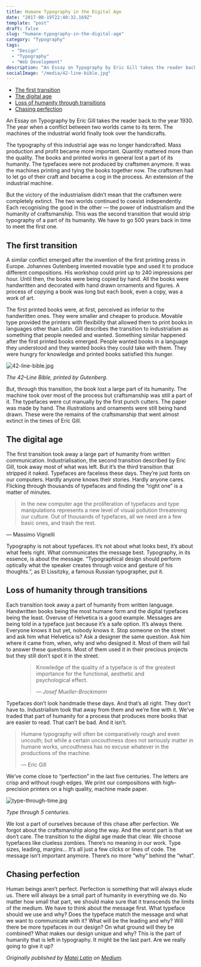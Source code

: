 ```yaml
---
title: Humane Typography in the Digital Age
date: "2017-08-19T22:40:32.169Z"
template: "post"
draft: false
slug: "humane-typography-in-the-digital-age"
category: "Typography"
tags:
  - "Design"
  - "Typography"
  - "Web Development"
description: "An Essay on Typography by Eric Gill takes the reader back to the year 1930. The year when a conflict between two worlds came to its term. The machines of the industrial world finally took over the handicrafts."
socialImage: "/media/42-line-bible.jpg"
---
```



- [The first transition](#the-first-transition)
- [The digital age](#the-digital-age)
- [Loss of humanity through transitions](#loss-of-humanity-through-transitions)
- [Chasing perfection](#chasing-perfection)


<StupidButton />

An Essay on Typography by Eric Gill takes the reader back to the year 1930. The year when a conflict between two worlds came to its term. The machines of the industrial world finally took over the handicrafts.

The typography of this industrial age was no longer handcrafted. Mass production and profit became more important. Quantity mattered more than the quality. The books and printed works in general lost a part of its humanity. The typefaces were not produced by craftsmen anymore. It was the machines printing and tying the books together now. The craftsmen had to let go of their craft and became a cog in the process. An extension of the industrial machine.

But the victory of the industrialism didn’t mean that the craftsmen were completely extinct. The two worlds continued to coexist independently. Each recognising the good in the other — the power of industrialism and the humanity of craftsmanship. This was the second transition that would strip typography of a part of its humanity. We have to go 500 years back in time to meet the first one.

## The first transition

A similar conflict emerged after the invention of the first printing press in Europe. Johannes Gutenberg invented movable type and used it to produce different compositions. His workshop could print up to 240 impressions per hour. Until then, the books were being copied by hand. All the books were handwritten and decorated with hand drawn ornaments and figures. A process of copying a book was long but each book, even a copy, was a work of art.

The first printed books were, at first, perceived as inferior to the handwritten ones. They were smaller and cheaper to produce. Movable type provided the printers with flexibility that allowed them to print books in languages other than Latin. Gill describes the transition to industrialism as something that people needed and wanted. Something similar happened after the first printed books emerged. People wanted books in a language they understood and they wanted books they could take with them. They were hungry for knowledge and printed books satisfied this hunger.

![42-line-bible.jpg](/media/42-line-bible.jpg)

*The 42–Line Bible, printed by Gutenberg.*

But, through this transition, the book lost a large part of its humanity. The machine took over most of the process but craftsmanship was still a part of it. The typefaces were cut manually by the first punch cutters. The paper was made by hand. The illustrations and ornaments were still being hand drawn. These were the remains of the craftsmanship that went almost extinct in the times of Eric Gill.

## The digital age

The first transition took away a large part of humanity from written communication. Industrialisation, the second transition described by Eric Gill, took away most of what was left. But it’s the third transition that stripped it naked. Typefaces are faceless these days. They’re just fonts on our computers. Hardly anyone knows their stories. Hardly anyone cares. Flicking through thousands of typefaces and finding the “right one” is a matter of minutes.

> In the new computer age the proliferation of typefaces and type manipulations represents a new level of visual pollution threatening our culture. Out of thousands of typefaces, all we need are a few basic ones, and trash the rest.
>
— Massimo Vignelli

Typography is not about typefaces. It’s not about what looks best, it’s about what feels right. What communicates the message best. Typography, in its essence, is about the message. “Typographical design should perform optically what the speaker creates through voice and gesture of his thoughts.”, as El Lissitzky, a famous Russian typographer, put it.

## Loss of humanity through transitions

Each transition took away a part of humanity from written language. Handwritten books being the most humane form and the digital typefaces being the least. Overuse of Helvetica is a good example. Messages are being told in a typeface just because it’s a safe option. It’s always there. Everyone knows it but yet, nobody knows it. Stop someone on the street and ask him what Helvetica is? Ask a designer the same question. Ask him where it came from, when, why and who designed it. Most of them will fail to answer these questions. Most of them used it in their precious projects but they still don’t spot it in the street.

<figure>
	<blockquote>
		<p>Knowledge of the quality of a typeface is of the greatest importance for the functional, aesthetic and psychological effect.</p>
		<footer>
			<cite>— Josef Mueller-Brockmann</cite>
		</footer>
	</blockquote>
</figure>

Typefaces don’t look handmade these days. And that’s all right. They don’t have to. Industrialism took that away from them and we’re fine with it. We’ve traded that part of humanity for a process that produces more books that are easier to read. That can’t be bad. And it isn’t.

> Humane typography will often be comparatively rough and even uncouth; but while a certain uncouthness does not seriously matter in humane works, uncouthness has no excuse whatever in the productions of the machine.
>
> — Eric Gill

We’ve come close to “perfection” in the last five centuries. The letters are crisp and without rough edges. We print our compositions with high–precision printers on a high quality, machine made paper.

![type-through-time.jpg](/media/type-through-time.jpg)

*Type through 5 centuries.*

We lost a part of ourselves because of this chase after perfection. We forgot about the craftsmanship along the way. And the worst part is that we don’t care. The transition to the digital age made that clear. We choose typefaces like clueless zombies. There’s no meaning in our work. Type sizes, leading, margins… It’s all just a few clicks or lines of code. The message isn’t important anymore. There’s no more “why” behind the “what”.

## Chasing perfection

Human beings aren’t perfect. Perfection is something that will always elude us. There will always be a small part of humanity in everything we do. No matter how small that part, we should make sure that it transcends the limits of the medium. We have to think about the message first. What typeface should we use and why? Does the typeface match the message and what we want to communicate with it? What will be the leading and why? Will there be more typefaces in our design? On what ground will they be combined? What makes our design unique and why? This is the part of humanity that is left in typography. It might be the last part. Are we really going to give it up?

*Originally published by [Matej Latin](http://matejlatin.co.uk/) on [Medium](https://medium.com/design-notes/humane-typography-in-the-digital-age-9bd5c16199bd?ref=webdesignernews.com#.lygo82z0x).*